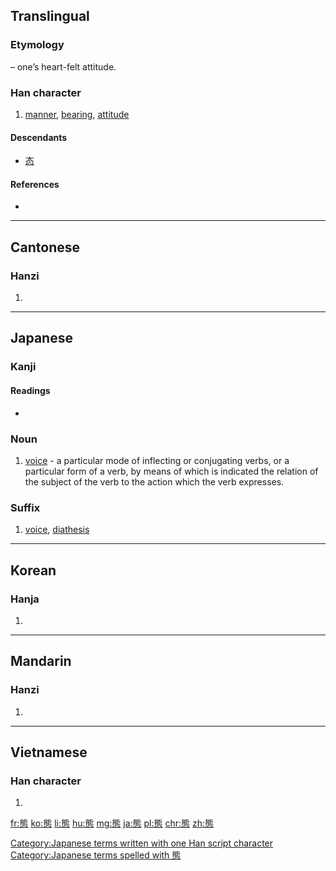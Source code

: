{{also|态|熊}}
==Translingual==
{{zh-hanzi-box|[[态]]|態}}

===Etymology===
{{Han compound|能|心|t2=heart|ls=psc|c1=p|c2=s}} – one’s heart-felt attitude.

===Han character===
{{Han char|rn=61|rad=心|as=10|sn=14|four=2133<sub>1</sub>|canj=戈心心 (IPP)|ids=⿱[[能]][[心]]}}

# [[manner]], [[bearing]], [[attitude]]

====Descendants====
* [[态]]

====References====
* {{Han ref|kx=0398.030|dkj=11052|dj=0737.040|hdz=42335.070|uh=614B|ud=24907|bh=BA41|bd=47681}}

----

==Cantonese==

===Hanzi===
{{yue-hanzi|jyut=taai3|y=taai3|sim=态}}

# {{defn|lang=yue|sort=心10}}

----

==Japanese==

===Kanji===
{{ja-kanji|grade=5|rs=心10}}

====Readings====
* {{ja-readings|on=[[たい]] (tai)|kun=[[さま]] (sama), [[わざと]] (wazato)}}

===Noun===
{{ja-noun|k|hira=たい|rom=tai}}

# {{context|grammar|lang=ja|sort=たい}} [[voice]] -  a particular mode of inflecting or conjugating verbs, or a particular form of a verb, by means of which is indicated the relation of the subject of the verb to the action which the verb expresses.

===Suffix===
{{ja-pos|k|suffix|hira=たい|rom=-tai}}
# {{context|grammar|lang=ja|sort=たい}} [[voice]], [[diathesis]]

[[Category:Japanese terms written with one Han script character]]
[[Category:Japanese terms spelled with 態]]
----

==Korean==

===Hanja===
{{ko-hanja|hangeul=태|eumhun=|rv=tae|mr=t'ae|y=thay}}

# {{defn|lang=ko|sort=心10}}

----

==Mandarin==

===Hanzi===
{{cmn-hanzi|sim=态|pin=[[huǎng]] ([[huang3]]), [[tài]] ([[tai4]])|wg=huang<sup>3</sup>, t'ai<sup>4</sup>}}

# {{defn|lang=cmn|sort=心10}}

----

==Vietnamese==

===Han character===
{{vi-hantu|[[thái]], [[thói]]|rs=心10}}

# {{defn|lang=vi|sort=心10}}

[[fr:態]]
[[ko:態]]
[[li:態]]
[[hu:態]]
[[mg:態]]
[[ja:態]]
[[pl:態]]
[[chr:態]]
[[zh:態]]